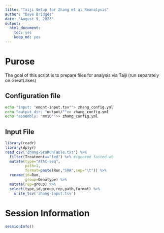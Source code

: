 ```yaml
---
title: "Taiji Setup for Zhang et al Reanalysis"
author: "Dave Bridges"
date: "August 9, 2023"
output:
  html_document:
    toc: yes
    keep_md: yes
---
```


# Purose

The goal of this script is to prepare files for analysis via Taiji (run separately on GreatLakes)

## Configuration file

```sh
echo "input: "emont-input.tsv""> zhang_config.yml
echo "output_dir: "output/"">> zhang_config.yml
echo "assembly: "mm10"">> zhang_config.yml
```

## Input File

```r
library(readr)
library(dplyr)
read_csv('Zhang-SraRunTable.txt') %>%
  filter(Treatment=="fed") %>% #ignored fasted wt
  mutate(type="ATAC-seq",
         path=1,
         format=paste(Run,"SRA",sep="\t")) %>%
  rename(id=Run,
         group=Genotype) %>%
  mutate(rep=group) %>%
  select(type,id,group,rep,path,format) %>%
    write_tsv('zhang-input.tsv')
```

# Session Information

```r
sessionInfo()
```
